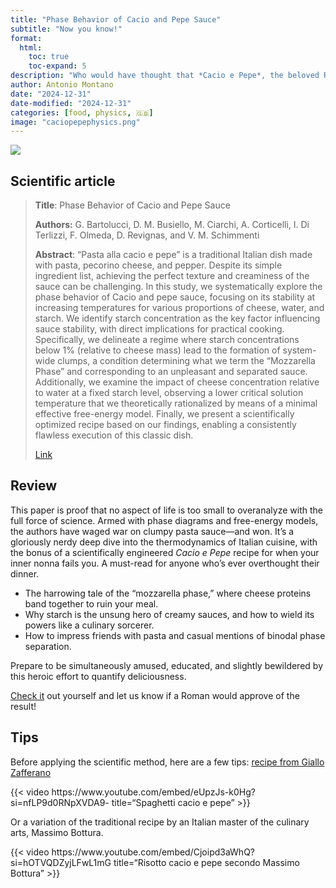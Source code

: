 ```yaml
---
title: "Phase Behavior of Cacio and Pepe Sauce"
subtitle: "Now you know!"
format:
  html:
    toc: true
    toc-expand: 5
description: "Who would have thought that *Cacio e Pepe*, the beloved Roman dish of pecorino cheese, pepper, and pasta, could become the subject of highbrow scientific inquiry? Yet here we are, with physicists meticulously analyzing cheese clumps and starch behavior to solve humanity's most pressing culinary mystery: how to make the sauce creamy without transforming it into a mozzarella-like disaster."
author: Antonio Montano
date: "2024-12-31"
date-modified: "2024-12-31"
categories: [food, physics, 🇬🇧]
image: "caciopepephysics.png"
---
```


::: {.column-margin}
![](caciopepephysics.png)
:::

## Scientific article

> **Title**: Phase Behavior of Cacio and Pepe Sauce
> 
> **Authors:** G. Bartolucci, D. M. Busiello, M. Ciarchi, A. Corticelli, I. Di Terlizzi, F. Olmeda, D. Revignas, and V. M. Schimmenti
> 
> **Abstract**: "Pasta alla cacio e pepe" is a traditional Italian dish made with pasta, pecorino cheese, and pepper. Despite its simple ingredient list, achieving the perfect texture and creaminess of the sauce can be challenging. In this study, we systematically explore the phase behavior of Cacio and pepe sauce, focusing on its stability at increasing temperatures for various proportions of cheese, water, and starch. We identify starch concentration as the key factor influencing sauce stability, with direct implications for practical cooking. Specifically, we delineate a regime where starch concentrations below 1% (relative to cheese mass) lead to the formation of system-wide clumps, a condition determining what we term the "Mozzarella Phase" and corresponding to an unpleasant and separated sauce. Additionally, we examine the impact of cheese concentration relative to water at a fixed starch level, observing a lower critical solution temperature that we theoretically rationalized by means of a minimal effective free-energy model. Finally, we present a scientifically optimized recipe based on our findings, enabling a consistently flawless execution of this classic dish.
>
> [Link](https://doi.org/10.48550/arXiv.2501.00536)

## Review

This paper is proof that no aspect of life is too small to overanalyze with the full force of science. Armed with phase diagrams and free-energy models, the authors have waged war on clumpy pasta sauce—and won. It’s a gloriously nerdy deep dive into the thermodynamics of Italian cuisine, with the bonus of a scientifically engineered *Cacio e Pepe* recipe for when your inner nonna fails you. A must-read for anyone who’s ever overthought their dinner.

- The harrowing tale of the “mozzarella phase,” where cheese proteins band together to ruin your meal.  
- Why starch is the unsung hero of creamy sauces, and how to wield its powers like a culinary sorcerer.  
- How to impress friends with pasta and casual mentions of binodal phase separation.  

Prepare to be simultaneously amused, educated, and slightly bewildered by this heroic effort to quantify deliciousness.  

[Check it](https://arxiv.org/abs/2501.00536) out yourself and let us know if a Roman would approve of the result!

## Tips

Before applying the scientific method, here are a few tips: [recipe from Giallo Zafferano](https://www.giallozafferano.com/recipes/Spaghetti-Cacio-e-Pepe-Pecorino-and-black-pepper-spaghetti.html)

{{< video https://www.youtube.com/embed/eUpzJs-k0Hg?si=nfLP9d0RNpXVDA9-
    title="Spaghetti cacio e pepe"
>}}

Or a variation of the traditional recipe by an Italian master of the culinary arts, Massimo Bottura.

{{< video https://www.youtube.com/embed/Cjoipd3aWhQ?si=hOTVQDZyjLFwL1mG
    title="Risotto cacio e pepe secondo Massimo Bottura"
>}}


